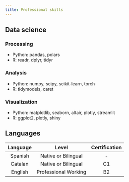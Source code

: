 ```yaml
---
title: Professional skills
---
```


## Data science

::: {.panel-tabset}

### Processing
- Python: pandas, polars
- R: readr, dplyr, tidyr

### Analysis
- Python: numpy, scipy, scikit-learn, torch
- R: tidymodels, caret

### Visualization
- Python: matplotlib, seaborn, altair, plotly, streamlit
- R: ggplot2, plotly, shiny

:::


## Languages


| Language | Level    | Certification |
|:--------:|:-------------------:|:--:|
| Spanish  | Native or Bilingual |  - |
| Catalan  | Native or Bilingual | C1 |
| English  | Professional Working| B2 |

